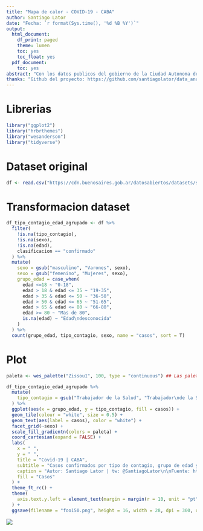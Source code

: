 ```yaml
---
title: "Mapa de calor - COVID-19 - CABA"
author: Santiago Lator
date: "Fecha: `r format(Sys.time(), '%d %B %Y')`"
output:
  html_document:
    df_print: paged
    theme: lumen
    toc: yes
    toc_float: yes
  pdf_document:
    toc: yes
abstract: "Con los datos publicos del gobierno de la Ciudad Autonoma de Buenos Aires (https://data.buenosaires.gob.ar/) me propuse generar una visualizacion que cruce los casos confirmados de COVID-19 por tipo de contagio y grupo edad, separados por género."
thanks: "Github del proyecto: https://github.com/santiagolator/data_analytics/tree/master/R/practica/covid-19/heatmap"
---
```


# Librerias
```r
library("ggplot2")
library("hrbrthemes")
library("wesanderson")
library("tidyverse")
```


# Dataset original

```r
df <- read.csv("https://cdn.buenosaires.gob.ar/datosabiertos/datasets/salud/casos-covid-19/casos_covid19.csv", encoding = "UTF-8")
```


# Transformacion dataset

```r
df_tipo_contagio_edad_agrupado <- df %>%
  filter(
    !is.na(tipo_contagio),
    !is.na(sexo),
    !is.na(edad),
    clasificacion == "confirmado"
  ) %>%
  mutate(
    sexo = gsub("masculino", "Varones", sexo),
    sexo = gsub("femenino", "Mujeres", sexo),
    grupo_edad = case_when(
      edad <=18 ~ "0-18",
      edad > 18 & edad <= 35 ~ "19-35",
      edad > 35 & edad <= 50 ~ "36-50",
      edad > 50 & edad <= 65 ~ "51-65",
      edad > 65 & edad <= 80 ~ "66-80",
      edad >= 80 ~ "Mas de 80",
      is.na(edad) ~ "Edad\ndesconocida"
    )
  ) %>% 
  count(grupo_edad, tipo_contagio, sexo, name = "casos", sort = T)
```

# Plot

```r
paleta <- wes_palette("Zissou1", 100, type = "continuous") ## Las paletas de las peliculas! <3

df_tipo_contagio_edad_agrupado %>%
  mutate(
    tipo_contagio = gsub("Trabajador de la Salud", "Trabajador\nde la Salud", tipo_contagio)
  ) %>% 
  ggplot(aes(x = grupo_edad, y = tipo_contagio, fill = casos)) +
  geom_tile(colour = "white", size = 0.5) +
  geom_text(aes(label = casos), color = "white") +
  facet_grid(~sexo) +
  scale_fill_gradientn(colors = paleta) +
  coord_cartesian(expand = FALSE) +
  labs(
    x = " ",
    y = " ",
    title = "Covid-19 | CABA",
    subtitle = "Casos confirmados por tipo de contagio, grupo de edad y género",
    caption = "Autor: Santiago Lator | tw: @SantiagoLator\n\nFuente: https://data.buenosaires.gob.ar/dataset/casos-covid-19\n",
    fill = "Casos"
  ) +
  theme_ft_rc() +
  theme(
    axis.text.y.left = element_text(margin = margin(r = 10, unit = "pt"))
  ) +
  ggsave(filename = "foo150.png", height = 16, width = 28, dpi = 300, units = "cm", device = "png")
```

![](https://github.com/santiagolator/data_analytics/raw/master/R/practica/covid-19/heatmap/covid-caba_plot-heatmap-2.png)